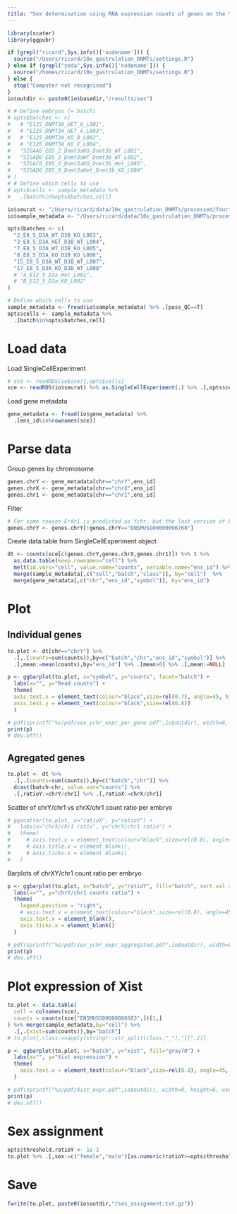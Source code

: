 ```yaml
---
title: "Sex determination using RNA expression counts of genes on the Y chromosome."
---
```


```r
library(scater)
library(ggpubr)
```

```r

if (grepl("ricard",Sys.info()['nodename'])) {
  source("/Users/ricard/10x_gastrulation_DNMTs/settings.R")
} else if (grepl("yoda",Sys.info()['nodename'])) {
  source("/homes/ricard/10x_gastrulation_DNMTs/settings.R")
} else {
  stop("Computer not recognised")
}
io$outdir <- paste0(io$basedir,"/results/sex")

# # Define embryos (= batch)
# opts$batches <- c(
#   # "E125_DNMT3A_HET_A_L001", 
#   # "E125_DNMT3A_HET_A_L003", 
#   # "E125_DNMT3A_KO_B_L002", 
#   # "E125_DNMT3A_KO_E_L004", 
#   "SIGAA6_E85_2_Dnmt3aKO_Dnmt3b_WT_L001", 
#   "SIGAB6_E85_3_Dnmt3aWT_Dnmt3b_WT_L002", 
#   "SIGAC6_E85_5_Dnmt3aKO_Dnmt3b_Het_L003", 
#   "SIGAD6_E85_8_Dnmt3aHet_Dnmt3b_KO_L004"
# )
# # Define which cells to use
# opts$cells <- sample_metadata %>% 
#   .[batch%in%opts$batches,cell]
```


```r
io$seurat <- "/Users/ricard/data/10x_gastrulation_DNMTs/processed/fourth_batch/seurat.rds"
io$sample_metadata <- "/Users/ricard/data/10x_gastrulation_DNMTs/processed/fourth_batch/sample_metadata.txt.gz"

opts$batches <- c(
  "2_E8_5_D3A_WT_D3B_KO_L003",
  "3_E8_5_D3A_HET_D3B_WT_L004",
  "7_E8_5_D3A_WT_D3B_KO_L005",
  "8_E8_5_D3A_KO_D3B_KO_L006",
  "15_E8_5_D3A_WT_D3B_WT_L007",
  "17_E8_5_D3A_KO_D3B_WT_L008"
  # "A_E12_5_D3a_Het_L001",
  # "B_E12_5_D3a_KO_L002"
)

# Define which cells to use
sample_metadata <- fread(io$sample_metadata) %>% .[pass_QC==T]
opts$cells <- sample_metadata %>% 
  .[batch%in%opts$batches,cell]
```

# Load data

Load SingleCellExperiment
```r
# sce <- readRDS(io$sce)[,opts$cells]
sce <- readRDS(io$seurat) %>% as.SingleCellExperiment(.) %>% .[,opts$cells]
```

Load gene metadata
```r
gene_metadata <- fread(io$gene_metadata) %>% 
  .[ens_id%in%rownames(sce)]
```

# Parse data

Group genes by chromosome
```r
genes.chrY <- gene_metadata[chr=="chrY",ens_id]
genes.chrX <- gene_metadata[chr=="chrX",ens_id]
genes.chr1 <- gene_metadata[chr=="chr1",ens_id]
```

Filter
```r
# For some reason Erdr1 is predicted as Ychr, but the last version of ENSEMBL is in the Xchr
genes.chrY <- genes.chrY[!genes.chrY=="ENSMUSG00000096768"]
```


Create data.table from SingleCellExperiment object
```r
dt <- counts(sce[c(genes.chrY,genes.chrX,genes.chr1)]) %>% t %>%
  as.data.table(keep.rownames="cell") %>% 
  melt(id.vars="cell", value.name="counts", variable.name="ens_id") %>%
  merge(sample_metadata[,c("cell","batch","class")], by="cell")  %>%
  merge(gene_metadata[,c("chr","ens_id","symbol")], by="ens_id")
```

# Plot

## Individual genes

```r
to.plot <- dt[chr=="chrY"] %>% 
  .[,.(counts=sum(counts)),by=c("batch","chr","ens_id","symbol")] %>%
  .[,mean:=mean(counts),by="ens_id"] %>% .[mean>0] %>% .[,mean:=NULL]
```


```r
p <- ggbarplot(to.plot, x="symbol", y="counts", facet="batch") +
  labs(x="", y="Read counts") +
  theme(
  axis.text.x = element_text(colour="black",size=rel(0.7), angle=45, hjust=1, vjust=1),
  axis.text.y = element_text(colour="black",size=rel(0.8))
  )

# pdf(sprintf("%s/pdf/sex_ychr_expr_per_gene.pdf",io$outdir), width=8, height=6, useDingbats = F)
print(p)
# dev.off()
```

## Agregated genes

```r
to.plot <- dt %>% 
  .[,.(counts=sum(counts)),by=c("batch","chr")] %>%
  dcast(batch~chr, value.var="counts") %>%
  .[,ratioY:=chrY/chr1] %>% .[,ratioX:=chrX/chr1]
```

Scatter of chrY/chr1 vs chrX/chr1 count ratio per embryo
```r
# ggscatter(to.plot, x="ratioX", y="ratioY") +
#   labs(x="chrX/chr1 ratio", y="chrY/chr1 ratio") +
#   theme(
#     # axis.text.x = element_text(colour="black",size=rel(0.8), angle=45, hjust=1, vjust=1),
#     # axis.title.x = element_blank(),
#     # axis.ticks.x = element_blank()
#   )
```

Barplots of chrXY/chr1 count ratio per embryo
```r
p <- ggbarplot(to.plot, x="batch", y="ratioY", fill="batch", sort.val = "asc", palette="Dark2") +
  labs(x="", y="chrY/chr1 counts ratio") +
  theme(
    legend.position = "right",
    # axis.text.x = element_text(colour="black",size=rel(0.8), angle=45, hjust=1, vjust=1),
    axis.text.x = element_blank(),
    axis.ticks.x = element_blank()
  )

# pdf(sprintf("%s/pdf/sex_ychr_expr_aggregated.pdf",io$outdir), width=8, height=6, useDingbats = F)
print(p)
# dev.off()
```

# Plot expression of Xist

```r
to.plot <- data.table(
  cell = colnames(sce),
  counts = counts(sce["ENSMUSG00000086503",])[1,]
) %>% merge(sample_metadata,by="cell") %>%
  .[,.(xist=sum(counts)),by="batch"] 
# to.plot[,class:=sapply(stringr::str_split(class,"_"),"[[",2)]
```

```r
p <- ggbarplot(to.plot, x="batch", y="xist", fill="gray70") +
  labs(x="", y="Xist expression") +
  theme(
    axis.text.x = element_text(colour="black",size=rel(0.8), angle=45, hjust=1, vjust=1),
  )

# pdf(sprintf("%s/pdf/Xist_expr.pdf",io$outdir), width=8, height=6, useDingbats = F)
print(p)
# dev.off()
```

# Sex assignment
```r
opts$threshold.ratioY <- 1e-3 
to.plot %>% .[,sex:=c("female","male")[as.numeric(ratioY>=opts$threshold.ratioY)+1]]
```

# Save

```r
fwrite(to.plot, paste0(io$outdir,"/sex_assignment.txt.gz"))
```

